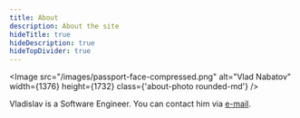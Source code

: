 ```yaml
---
title: About
description: About the site
hideTitle: true
hideDescription: true
hideTopDivider: true
---
```


<Image
  src="/images/passport-face-compressed.png"
  alt="Vlad Nabatov"
  width={1376}
  height={1732}
  class={'about-photo rounded-md'}
/>

Vladislav is a Software Engineer. You can contact him via <a href="mailto:nabatov.vladislav@gmail.com">e-mail</a>.
